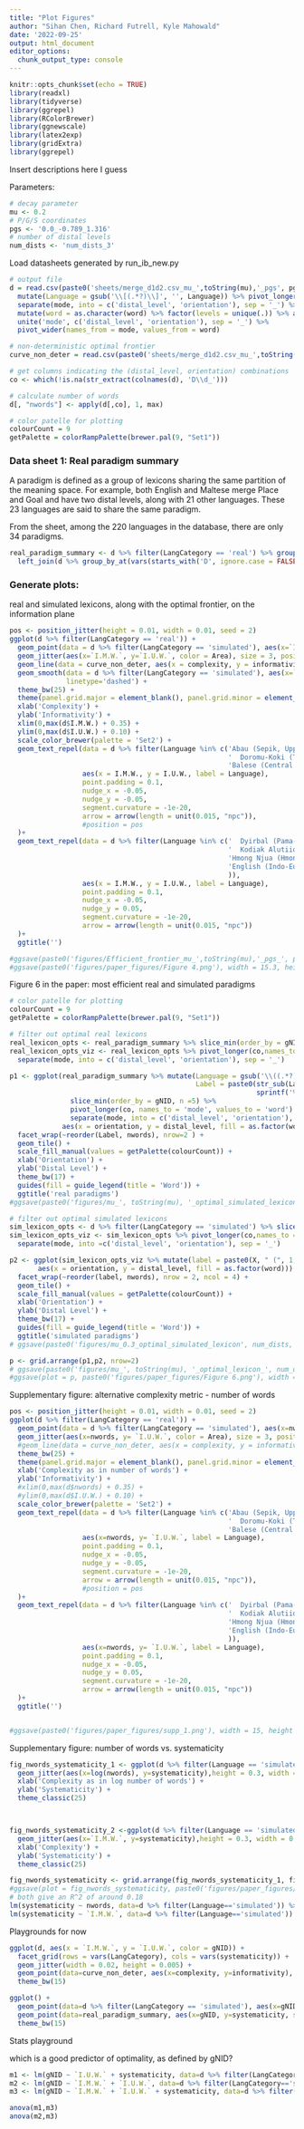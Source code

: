 ```yaml
---
title: "Plot Figures"
author: "Sihan Chen, Richard Futrell, Kyle Mahowald"
date: '2022-09-25'
output: html_document
editor_options: 
  chunk_output_type: console
---
```


```r
knitr::opts_chunk$set(echo = TRUE)
library(readxl)
library(tidyverse)
library(ggrepel)
library(RColorBrewer)
library(ggnewscale)
library(latex2exp)
library(gridExtra)
library(ggrepel)
```

Insert descriptions here I guess

Parameters:
```r
# decay parameter
mu <- 0.2
# P/G/S coordinates
pgs <- '0.0_-0.789_1.316'
# number of distal levels
num_dists <- 'num_dists_3'
```

Load datasheets generated by run_ib_new.py
```r
# output file 
d = read.csv(paste0('sheets/merge_d1d2.csv_mu_',toString(mu),'_pgs', pgs, num_dists, '.csv'))  %>%
  mutate(Language = gsub('\\[(.*?)\\]', '', Language)) %>% pivot_longer(2:10, names_to = 'mode', values_to = 'word') %>%
  separate(mode, into = c('distal_level', 'orientation'), sep = '_') %>% group_by(Language) %>% 
  mutate(word = as.character(word) %>% factor(levels = unique(.)) %>% as.numeric()) %>% ungroup() %>%
  unite('mode', c('distal_level', 'orientation'), sep = '_') %>%
  pivot_wider(names_from = mode, values_from = word)

# non-deterministic optimal frontier
curve_non_deter = read.csv(paste0('sheets/merge_d1d2.csv_mu_',toString(mu),'_pgs', pgs, num_dists, '_ib_curve.csv'))

# get columns indicating the (distal_level, orientation) combinations
co <- which(!is.na(str_extract(colnames(d), 'D\\d_')))

# calculate number of words 
d[, "nwords"] <- apply(d[,co], 1, max)

# color patelle for plotting
colourCount = 9
getPalette = colorRampPalette(brewer.pal(9, "Set1"))

```


### Data sheet 1: Real paradigm summary

A paradigm is defined as a group of lexicons sharing the same partition of the meaning space. For example, both English and Maltese merge Place and Goal and have two distal levels, along with 21 other languages. These 23 languages are said to share the same paradigm.

From the sheet, among the 220 languages in the database, there are only 34 paradigms.
```r
real_paradigm_summary <- d %>% filter(LangCategory == 'real') %>% group_by_at(vars(starts_with('D', ignore.case = FALSE))) %>% slice_sample(n=1) %>% 
  left_join(d %>% group_by_at(vars(starts_with('D', ignore.case = FALSE))) %>% summarise(n = n())) %>% ungroup() %>% mutate(Language = gsub('^\\s+', '', Language))
```

### Generate plots:
real and simulated lexicons, along with the optimal frontier, on the information plane

```r
pos <- position_jitter(height = 0.01, width = 0.01, seed = 2)
ggplot(d %>% filter(LangCategory == 'real')) +
  geom_point(data = d %>% filter(LangCategory == 'simulated'), aes(x=`I.M.W.`, y=`I.U.W.`), alpha = 0.1, size = 3, color = 'gray') +
  geom_jitter(aes(x=`I.M.W.`, y=`I.U.W.`, color = Area), size = 3, position = pos) +
  geom_line(data = curve_non_deter, aes(x = complexity, y = informativity ), color = 'black', size = 1) +
  geom_smooth(data = d %>% filter(LangCategory == 'simulated'), aes(x=`I.M.W.`, y=`I.U.W.`), method = 'lm', color ='blue', 
              linetype='dashed') +
  theme_bw(25) +
  theme(panel.grid.major = element_blank(), panel.grid.minor = element_blank()) +
  xlab('Complexity') +
  ylab('Informativity') +
  xlim(0,max(d$I.M.W.) + 0.35) +
  ylim(0,max(d$I.U.W.) + 0.10) +
  scale_color_brewer(palette = 'Set2') +
  geom_text_repel(data = d %>% filter(Language %in% c('Abau (Sepik, Upper) ',
                                                      '  Doromu-Koki (Trans-New Guinea, Manubaran) ',
                                                      'Balese (Central Sudanic)')),
                  aes(x = I.M.W., y = I.U.W., label = Language),
                  point.padding = 0.1,
                  nudge_x = -0.05,
                  nudge_y = -0.05,
                  segment.curvature = -1e-20,
                  arrow = arrow(length = unit(0.015, "npc")),
                  #position = pos
  )+
  geom_text_repel(data = d %>% filter(Language %in% c('  Dyirbal (Pama-Nyungan)',
                                                      '  Kodiak Alutiiq (Eskimo-Aleut, Aleut) ',
                                                      'Hmong Njua (Hmong-Mien, Chuanqiandian)',
                                                      'English (Indo-European, Germanic)'
                                                      )),
                  aes(x = I.M.W., y = I.U.W., label = Language),
                  point.padding = 0.1,
                  nudge_x = -0.05,
                  nudge_y = 0.05,
                  segment.curvature = -1e-20,
                  arrow = arrow(length = unit(0.015, "npc"))
  )+
  ggtitle('')

#ggsave(paste0('figures/Efficient_frontier_mu_',toString(mu),'_pgs_', pgs, num_dists, '.png'), width = 15.3, height = 9, units = 'in')
#ggsave(paste0('figures/paper_figures/Figure 4.png'), width = 15.3, height = 9, units = 'in')

```

Figure 6 in the paper: most efficient real and simulated paradigms
```r
# color patelle for plotting
colourCount = 9
getPalette = colorRampPalette(brewer.pal(9, "Set1"))

# filter out optimal real lexicons 
real_lexicon_opts <- real_paradigm_summary %>% slice_min(order_by = gNID, n=5)
real_lexicon_opts_viz <- real_lexicon_opts %>% pivot_longer(co,names_to = 'mode', values_to = 'word') %>% 
  separate(mode, into = c('distal_level', 'orientation'), sep = '_')

p1 <- ggplot(real_paradigm_summary %>% mutate(Language = gsub('\\((.*?)\\)', '', Language),
                                              Label = paste0(str_sub(Language, 1, -2), "(", n, "), gNID = ", 
                                                             sprintf('%.4f', as.numeric(gNID))))  %>% filter() %>%
               slice_min(order_by = gNID, n =5) %>% 
               pivot_longer(co, names_to = 'mode', values_to = 'word') %>%
               separate(mode, into = c('distal_level', 'orientation'), sep = '_'),  
             aes(x = orientation, y = distal_level, fill = as.factor(word))) +
  facet_wrap(~reorder(Label, nwords), nrow=2 ) +
  geom_tile() +
  scale_fill_manual(values = getPalette(colourCount)) +
  xlab('Orientation') +
  ylab('Distal Level') +
  theme_bw(17) +
  guides(fill = guide_legend(title = 'Word')) +
  ggtitle('real paradigms')
#ggsave(paste0('figures/mu_', toString(mu), '_optimal_simulated_lexicon_', num_dists, '.png'), plot = p1, width = 12, height = 4, unit = 'in')

# filter out optimal simulated lexicons 
sim_lexicon_opts <- d %>% filter(LangCategory == 'simulated') %>% slice_min(order_by = gNID, n=5) 
sim_lexicon_opts_viz <- sim_lexicon_opts %>% pivot_longer(co,names_to = 'mode', values_to = 'word') %>% 
  separate(mode, into =c('distal_level', 'orientation'), sep = '_')

p2 <- ggplot(sim_lexicon_opts_viz %>% mutate(label = paste0(X, " (", 1, "), gNID = ", sprintf('%.4f', as.numeric(gNID)))), 
       aes(x = orientation, y = distal_level, fill = as.factor(word))) +
  facet_wrap(~reorder(label, nwords), nrow = 2, ncol = 4) +
  geom_tile() +
  scale_fill_manual(values = getPalette(colourCount)) +
  xlab('Orientation') +
  ylab('Distal Level') +
  theme_bw(17) +
  guides(fill = guide_legend(title = 'Word')) +
  ggtitle('simulated paradigms')
# ggsave(paste0('figures/mu_0.3_optimal_simulated_lexicon', num_dists, '.png'), plot = p2, height = 4, width = 12, unit = 'in')

p <- grid.arrange(p1,p2, nrow=2)
# ggsave(paste0('figures/mu_', toString(mu), '_optimal_lexicon_', num_dists, '.png'), plot = p, width = 15, height = 12, unit = 'in')
#ggsave(plot = p, paste0('figures/paper_figures/Figure 6.png'), width = 15, height = 12, units = 'in')
```

Supplementary figure: alternative complexity metric - number of words 
```r
pos <- position_jitter(height = 0.01, width = 0.01, seed = 2)
ggplot(d %>% filter(LangCategory == 'real')) +
  geom_point(data = d %>% filter(LangCategory == 'simulated'), aes(x=nwords, y= `I.U.W.`), alpha = 0.1, size = 3, color = 'gray') +
  geom_jitter(aes(x=nwords, y= `I.U.W.`, color = Area), size = 3, position = pos) +
  #geom_line(data = curve_non_deter, aes(x = complexity, y = informativity ), color = 'black', size = 1) +
  theme_bw(25) +
  theme(panel.grid.major = element_blank(), panel.grid.minor = element_blank()) +
  xlab('Complexity as in number of words') +
  ylab('Informativity') +
  #xlim(0,max(d$nwords) + 0.35) +
  #ylim(0,max(d$I.U.W.) + 0.10) +
  scale_color_brewer(palette = 'Set2') +
  geom_text_repel(data = d %>% filter(Language %in% c('Abau (Sepik, Upper) ',
                                                      '  Doromu-Koki (Trans-New Guinea, Manubaran) ',
                                                      'Balese (Central Sudanic)')),
                  aes(x=nwords, y= `I.U.W.`, label = Language),
                  point.padding = 0.1,
                  nudge_x = -0.05,
                  nudge_y = -0.05,
                  segment.curvature = -1e-20,
                  arrow = arrow(length = unit(0.015, "npc")),
                  #position = pos
  )+
  geom_text_repel(data = d %>% filter(Language %in% c('  Dyirbal (Pama-Nyungan)',
                                                      '  Kodiak Alutiiq (Eskimo-Aleut, Aleut) ',
                                                      'Hmong Njua (Hmong-Mien, Chuanqiandian)',
                                                      'English (Indo-European, Germanic)'
                                                      )),
                  aes(x=nwords, y= `I.U.W.`, label = Language),
                  point.padding = 0.1,
                  nudge_x = -0.05,
                  nudge_y = 0.05,
                  segment.curvature = -1e-20,
                  arrow = arrow(length = unit(0.015, "npc"))
  )+
  ggtitle('')


#ggsave(paste0('figures/paper_figures/supp_1.png'), width = 15, height = 12, units = 'in')
```

Supplementary figure: number of words vs. systematicity
```r
fig_nwords_systematicity_1 <- ggplot(d %>% filter(Language == 'simulated')) + 
  geom_jitter(aes(x=log(nwords), y=systematicity),height = 0.3, width = 0.3) +
  xlab('Complexity as in log number of words') +
  ylab('Systematicity') +
  theme_classic(25)



fig_nwords_systematicity_2 <-ggplot(d %>% filter(Language == 'simulated')) +
  geom_jitter(aes(x=`I.M.W.`, y=systematicity),height = 0.3, width = 0.02) +
  xlab('Complexity') +
  ylab('Systematicity') +
  theme_classic(25)

fig_nwords_systematicity <- grid.arrange(fig_nwords_systematicity_1, fig_nwords_systematicity_2, ncol=2)
#ggsave(plot = fig_nwords_systematicity, paste0('figures/paper_figures/supp_2.png'), width = 15, height = 6, units = 'in')
# both give an R^2 of around 0.18
lm(systematicity ~ nwords, data=d %>% filter(Language=='simulated')) %>% summary()
lm(systematicity ~ `I.M.W.`, data=d %>% filter(Language=='simulated')) %>% summary()
```

Playgrounds for now
```r

ggplot(d, aes(x = `I.M.W.`, y = `I.U.W.`, color = gNID)) +
  facet_grid(rows = vars(LangCategory), cols = vars(systematicity)) +
  geom_jitter(width = 0.02, height = 0.005) +
  geom_point(data=curve_non_deter, aes(x=complexity, y=informativity), color = 'red', alpha = 0.2) +
  theme_bw(15)

ggplot() +
  geom_point(data=d %>% filter(LangCategory == 'simulated'), aes(x=gNID, y=systematicity), color='black', alpha = 0.1) +
  geom_point(data=real_paradigm_summary, aes(x=gNID, y=systematicity, size=n), color='blue') +
  theme_bw(15)

```

Stats playground

which is a good predictor of optimality, as defined by gNID?
```r
m1 <- lm(gNID ~ `I.U.W.` + systematicity, data=d %>% filter(LangCategory=='simulated'))
m2 <- lm(gNID ~ `I.M.W.` + `I.U.W.`, data=d %>% filter(LangCategory=='simulated')) 
m3 <- lm(gNID ~ `I.M.W.` + `I.U.W.` + systematicity, data=d %>% filter(LangCategory=='simulated')) 

anova(m1,m3)
anova(m2,m3)



```
